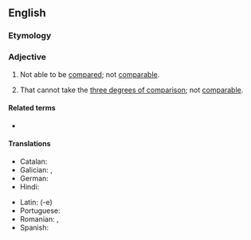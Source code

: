 ==English==

===Etymology===
{{prefix|un-|comparable|lang=en}}

===Adjective===
{{en-adj}}

# Not able to be [[compared]]; not [[comparable]].
# {{lb|en|grammar}} That cannot take the [[three degrees of comparison]]; not [[comparable]].

====Related terms====
* {{l|en|incomparable}}

====Translations====
{{trans-top|not comparable}}
* Catalan: {{t+|ca|incomparable}}
* Galician: {{t+|gl|incomparable}}, {{t+|gl|incomparábel}}
* German: {{t|de|inkomparabel}}
* Hindi: {{t+|hi|अतुलनीय|m|tr=atulanīya|sc=Deva}}
{{trans-mid}}
* Latin: {{t|la|incomparabilis}} (-e)
* Portuguese: {{t+|pt|incomparável|m|f}}
* Romanian: {{t+|ro|necomparabil|m|n}}, {{t+|ro|incomparabil|m|n}}
* Spanish: {{t+|es|incomparable}}
{{trans-bottom}}